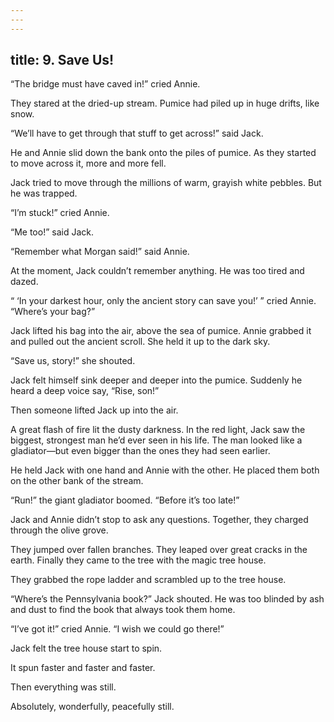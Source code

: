 ```yaml
---
---
---
```

title: 9. Save Us!
---



“The bridge must have caved in!” cried Annie.

They stared at the dried-up stream. Pumice had piled up in huge drifts, like snow.

“We’ll have to get through that stuff to get across!” said Jack.

He and Annie slid down the bank onto the piles of pumice. As they started to move across it, more and more fell.

Jack tried to move through the millions of warm, grayish white pebbles. But he was trapped.

“I’m stuck!” cried Annie.

“Me too!” said Jack.

“Remember what Morgan said!” said Annie.

At the moment, Jack couldn’t remember anything. He was too tired and dazed.

“ ‘In your darkest hour, only the ancient story can save you!’ ” cried Annie. “Where’s your bag?”

Jack lifted his bag into the air, above the sea of pumice. Annie grabbed it and pulled out the ancient scroll. She held it up to the dark sky.

“Save us, story!” she shouted.

Jack felt himself sink deeper and deeper into the pumice. Suddenly he heard a deep voice say, “Rise, son!”

Then someone lifted Jack up into the air.



A great flash of fire lit the dusty darkness. In the red light, Jack saw the biggest, strongest man he’d ever seen in his life. The man looked like a gladiator—but even bigger than the ones they had seen earlier.

He held Jack with one hand and Annie with the other. He placed them both on the other bank of the stream.

“Run!” the giant gladiator boomed. “Before it’s too late!”

Jack and Annie didn’t stop to ask any questions. Together, they charged through the olive grove.

They jumped over fallen branches. They leaped over great cracks in the earth. Finally they came to the tree with the magic tree house.

They grabbed the rope ladder and scrambled up to the tree house.

“Where’s the Pennsylvania book?” Jack shouted. He was too blinded by ash and dust to find the book that always took them home.

“I’ve got it!” cried Annie. “I wish we could go there!”

Jack felt the tree house start to spin.

It spun faster and faster and faster.

Then everything was still.

Absolutely, wonderfully, peacefully still.
